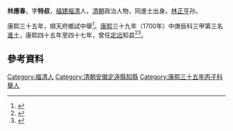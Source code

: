 '''林應春'''，字'''特叔'''，[[福建|福建]][[福清|福清]]人，[[清朝|清朝]]政治人物，同進士出身。[[林正亨|林正亨]]孙。

康熙三十五年，順天府鄉試中舉<ref>{{cite book|author1=（清）徐景熹主修|editor=福州市地方志编纂委员会|title=福州府志 中|date=2001年7月|publisher=福州：海风出版社|isbn=7-80597-361-X|pages=703|accessdate=2016-11-10}}</ref>。[[康熙|康熙]]三十九年（1700年）中庚辰科三甲第三名[[進士|進士]]，康熙四十五年至四十七年，曾任[[定远|定远]]知县<ref>{{cite book|author1=（清）徐景熹主修|editor=福州市地方志编纂委员会|title=福州府志 中|date=2001年7月|publisher=福州：海风出版社|isbn=7-80597-361-X|pages=686|accessdate=2016-11-10}}</ref><ref>{{cite book|author1=定远县地方志编纂委员会|title=定远县志|date=1995年5月|publisher=合肥：黄山书社|isbn=7-80535-840-0|pages=966|accessdate=2016-11-10}}</ref>。

==參考資料==
{{reflist}}
{{清朝人物小作品}}
{{康熙三十九年庚辰科殿試金榜}}
{{DEFAULTSORT:Lin林}}
[[Category:福清人|Category:福清人]]
[[Category:清朝安徽定遠縣知縣|Category:清朝安徽定遠縣知縣]]
[[Category:康熙三十五年丙子科舉人|Category:康熙三十五年丙子科舉人]]